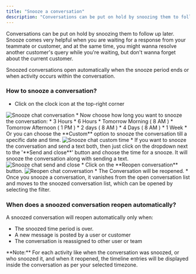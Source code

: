 ```yaml
---
title: "Snooze a conversation"
description: "Conversations can be put on hold by snoozing them to follow up later. Snooze comes very helpful when you are waiting for a response from your teammate..."
---
```


Conversations can be put on hold by snoozing them to follow up later. Snooze comes very helpful when you are waiting for a response from your teammate or customer, and at the same time, you might wanna resolve another customer's query while you're waiting, but don't wanna forget about the current customer.

Snoozed conversations open automatically when the snooze period ends or when activity occurs within the conversation.

### How to snooze a conversation?

*   Click on the clock icon at the top-right corner

<img src="https://support.salesmate.io/hc/article_attachments/50786446814873" alt="Snooze chat conversation" />
*   Now choose how long you want to snooze the conversation:
    *   3 Hours
    *   6 Hours
    *   Tomorrow Morning ( 8 AM )
    *   Tomorrow Afternoon ( 1 PM )
    *   2 days ( 8 AM )
    *   4 Days ( 8 AM )
    *   1 Week
*   Or you can choose the **Custom** option to snooze the conversation till a specific date and time.

<img src="https://support.salesmate.io/hc/article_attachments/50786446815641" alt="Snooze chat custom time" />
*   If you want to snooze the conversation and send a text both, then just click on the dropdown next to the '**Send and close**' button and choose the time for a snooze. It will snooze the conversation along with sending a text.

<img src="https://support.salesmate.io/hc/article_attachments/50786446816025" alt="Snooze chat send and close" />
*   Click on the **Reopen conversation** button.

<img src="https://support.salesmate.io/hc/article_attachments/50786398970905" alt="Reopen chat conversation" />
*   The Conversation will be reopened.
*   Once you snooze a conversation, it vanishes from the open conversation list and moves to the snoozed conversation list, which can be opened by selecting the filter.

### When does a snoozed conversation reopen automatically?

A snoozed conversation will reopen automatically only when:

*   The snoozed time period is over.
*   A new message is posted by a user or customer
*   The conversation is reassigned to other user or team

<Note>
**Note:** For each activity like when the conversation was snoozed, or who snoozed it, and when it reopened, the timeline entries will be displayed inside the conversation as per your selected timezone.
</Note>